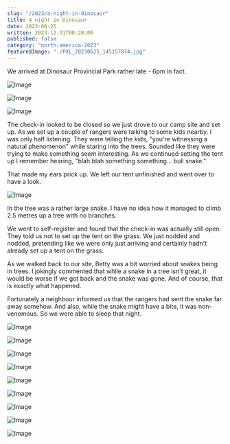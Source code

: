 ```yaml
---
slug: "/2023/a-night-in-dinosaur"
title: A night in Dinosaur
date: 2023-06-25
written: 2023-12-31T00:28:00
published: false
category: "north-america-2023"
featuredImage: "./PXL_20230625_145157874.jpg"
---
```


We arrived at Dinosaur Provincial Park rather late - 6pm in fact.

![Image](PXL_20230624_234944263.jpg)

![Image](PXL_20230625_000127868.jpg)

![Image](PXL_20230624_235606882.jpg)

The check-in looked to be closed so we just drove to our camp site and set up.  As we set up a couple of rangers were talking to some kids nearby.  I was only half listening.  They were telling the kids, "you're witnessing a natural phenomenon" while staring into the trees.  Sounded like they were trying to make something seem interesting.  As we continued setting the tent up I remember hearing, "blah blah something something... bull snake."

That made my ears prick up.  We left our tent unfinished and went over to have a look.

![Image](PXL_20230625_001645139.jpg)

In the tree was a rather large snake.  I have no idea how it managed to climb 2.5 metres up a tree with no branches.

We went to self-register and found that the check-in was actually still open.  They told us not to set up the tent on the grass.  We just nodded and nodded, pretending like we were only just arriving and certainly hadn't already set up a tent on the grass.

As we walked back to our site, Betty was a bit worried about snakes being in trees.  I jokingly commented that while a snake in a tree isn't great, it would be worse if we got back and the snake was gone.  And of course, that is exactly what happened.

Fortunately a neighbour informed us that the rangers had sent the snake far away somehow.  And also, while the snake might have a bite, it was non-venomous.  So we were able to sleep that night.

![Image](PXL_20230625_015132063.jpg)

![Image](PXL_20230625_145157874.jpg)

![Image](PXL_20230625_152218036.jpg)

![Image](PXL_20230625_154010810.jpg)

![Image](PXL_20230625_163234632.jpg)

![Image](PXL_20230625_163313949.jpg)

![Image](PXL_20230625_181757612.jpg)

![Image](PXL_20230625_181843282.jpg)

![Image](PXL_20230625_182023684.jpg)
